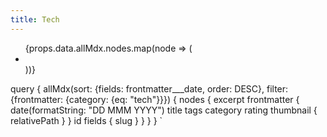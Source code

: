 ```yaml
---
title: Tech
---
```


<ul style={{listStyleType: 'none'}}>
  {props.data.allMdx.nodes.map(node => (
    <li key={node.id}>
      <Excerpt data={node} />
    </li>
  ))}
</ul>

  query {
  allMdx(sort: {fields: frontmatter___date, order: DESC}, filter: {frontmatter: {category: {eq: "tech"}}}) {
    nodes {
      excerpt
      frontmatter {
        date(formatString: "DD MMM YYYY")
        title
        tags
        category
        rating
        thumbnail {
          relativePath
        }
      }
      id
      fields {
        slug
      }
    }
  }
}
`
